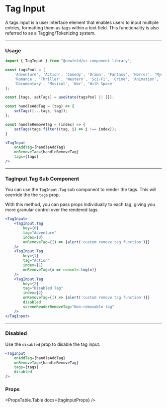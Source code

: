 
# Tag Input
A tags input is a user interface element that enables users to input
multiple entries, formatting them as tags within a text field. This
functionality is also referred to as a Tagging/Tokenizing system.

<NewfoldRoot>
    <TagInputDemo />
</NewfoldRoot>

---
### Usage
```jsx
import { TagInput } from "@newfold/ui-component-library";

const tagsPool = [
    'Adventure', 'Action', 'Comedy', 'Drama', 'Fantasy', 'Horror', 'Mystery',
    'Romance', 'Thriller', 'Western', 'Sci-Fi', 'Crime', 'Animation',
    'Documentary', 'Musical', 'War', 'With Space'
];

const [tags, setTags] = useState(tagsPool || []);

const handleAddTag = (tag) => {
    setTags([...tags, tag]);
};

const handleRemoveTag = (index) => {
    setTags(tags.filter((tag, i) => i !== index));
}

<TagInput
    onAddTag={handleAddTag}
    onRemoveTag={handleRemoveTag}
    tags={tags}
/>
```

---
### TagInput.Tag Sub Component
You can use the `TagInput.Tag` sub component to render the tags.
This will override the the `tags` prop.

With this method, you can pass props individually to each tag,
giving you more granular control over the rendered tags.

<NewfoldRoot>
    <TagInputDemo withChildren={true}/>
</NewfoldRoot>

```jsx
<TagInput>
    <TagInput.Tag 
        key={0}
        tag="Adventure"
        index={0}
        onRemoveTag={() => {alert('custom remove tag function')}}
    />
    <TagInput.Tag
        key={1}
        tag="Action"
        index={1}
        onRemoveTag={x => console.log(x)}
    />
    <TagInput.Tag
        key={2}
        tag="Disabled Tag"
        index={2}
        onRemoveTag={() => {alert('custom remove tag function')}}
        disabled
        screenReaderRemoveTag="Non-removable tag"
    />
</TagInput>
```

---
### Disabled
Use the `disabled` prop to disable the tag input.

<NewfoldRoot>
    <TagInputDemo disabled={true}/>
</NewfoldRoot>

```jsx
<TagInput
    onAddTag={handleAddTag}
    onRemoveTag={handleRemoveTag}
    tags={tags}
    disabled
/>
```

### Props
<PropsTable.Table docs={tagInputProps} />
